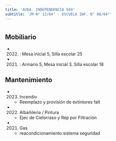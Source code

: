 ```yaml
---
title: 'AVDA. INDEPENDENCIA 569'
subtitle: 'JM N° 12/04° - ESCUELA INF. N° 08/04°'
---
```


#


## Mobiliario

*  (2022) : Mesa inicial 5, Silla escolar 25 

*  (2021) : Armario 5, Mesa inicial 3, Silla escolar 18 





## Mantenimiento

*  (2023) Incendio 
    + Reemplazo y provisión de extintores falt

*  (2022) Albañileria / Pintura 
    + Ejec de Cielorraso y Rep por Filtración

*  (2021) Gas 
    + reacondicionamiento sistema seguridad



